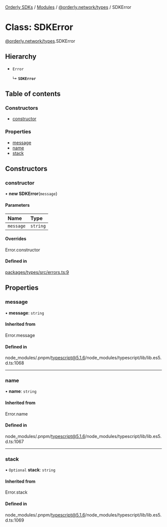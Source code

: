 [Orderly SDKs](./../README) / [Modules](./../modules) / [@orderly.network/types](./../modules/orderly_network_types) / SDKError

# Class: SDKError

[@orderly.network/types](./../modules/orderly_network_types).SDKError

## Hierarchy

- `Error`

  ↳ **`SDKError`**

## Table of contents

### Constructors

- [constructor](./orderly_network_types.SDKError#constructor)

### Properties

- [message](./orderly_network_types.SDKError#message)
- [name](./orderly_network_types.SDKError#name)
- [stack](./orderly_network_types.SDKError#stack)

## Constructors

### constructor

• **new SDKError**(`message`)

#### Parameters

| Name | Type |
| :------ | :------ |
| `message` | `string` |

#### Overrides

Error.constructor

#### Defined in

[packages/types/src/errors.ts:9](./https://gitlab.com/orderlynetwork/orderly-fe/orderly-web/-/blob/3f38d838/packages/types/src/errors.ts#L9)

## Properties

### message

• **message**: `string`

#### Inherited from

Error.message

#### Defined in

node_modules/.pnpm/typescript@5.1.6/node_modules/typescript/lib/lib.es5.d.ts:1068

___

### name

• **name**: `string`

#### Inherited from

Error.name

#### Defined in

node_modules/.pnpm/typescript@5.1.6/node_modules/typescript/lib/lib.es5.d.ts:1067

___

### stack

• `Optional` **stack**: `string`

#### Inherited from

Error.stack

#### Defined in

node_modules/.pnpm/typescript@5.1.6/node_modules/typescript/lib/lib.es5.d.ts:1069

